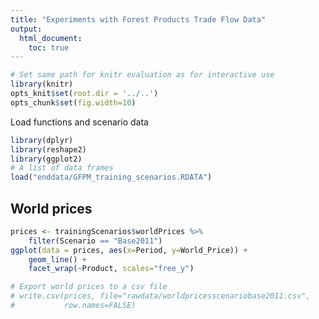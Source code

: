```yaml
---
title: "Experiments with Forest Products Trade Flow Data"
output:
  html_document:
    toc: true
---
```

```r
# Set same path for knitr evaluation as for interactive use
library(knitr)
opts_knit$set(root.dir = '../..')
opts_chunk$set(fig.width=10)
```

Load functions and scenario data
```r
library(dplyr)
library(reshape2)
library(ggplot2)
# A list of data frames
load("enddata/GFPM_training_scenarios.RDATA")
```


## World prices 
```r
prices <- trainingScenarios$worldPrices %>%
    filter(Scenario == "Base2011")
ggplot(data = prices, aes(x=Period, y=World_Price)) +
    geom_line() + 
    facet_wrap(~Product, scales="free_y")

# Export world prices to a csv file
# write.csv(prices, file="rawdata/worldpricesscenariobase2011.csv", 
#           row.names=FALSE)
```

